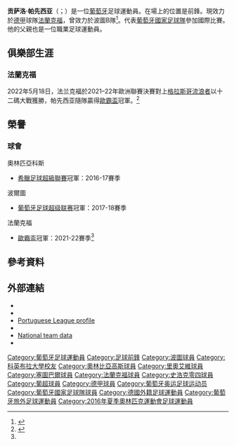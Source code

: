 {{noteTA
|G1=Football
|G2=uefa
|1=zh-hans:帕先西亚;zh-hk:柏辛斯亞;zh-tw:帕先西亞;
}}
{{Infobox football biography
| name = 貢薩洛·帕先西亞<br>Gonçalo Paciência
| image = GoncaloPaciencia.jpg
| image_size = 
| caption = 2019年帕先西亞效力[[法蘭克福足球會|法蘭克福]]
| fullname = Gonçalo Mendes Paciência
| birth_date = {{birth date and age|1994|8|1|df=y}}
| birth_place = {{flagicon|POR}} [[葡萄牙|葡萄牙]][[波圖|波圖]]
| height = {{height|m=1.84}}
| position = [[前鋒|前鋒]]
| currentclub = [[法蘭克福足球會|法蘭克福]]
| clubnumber = 39
| youthyears1 = 2002–2013 
| youthclubs1 = [[波圖足球會|波圖]] 
| youthyears2 = 2009–2010 
| youthclubs2 = → 帕德羅恩斯 (外借)
| years1 = 2013–2015 
| clubs1 = [[波圖足球會B隊|波圖B隊]]
| caps1 = 35 
| goals1 = 14
| years2 = 2015–2018 
| clubs2 = [[波圖足球會|波圖]] 
| caps2 = 10 
| goals2 = 0
| years3 = 2015–2016 
| clubs3 = → [[科英布拉大學足球會|科英布拉大學]] (租借) 
| caps3 = 27 
| goals3 = 3
| years4 = 2016 
| clubs4 = → [[奧林比亞高斯足球會|奧林比亞高斯]] (租借) 
| caps4 = 1 
| goals4 = 0
| years5 = 2017 
| clubs5 = → [[里奧艾維足球會|里奧艾維]] (租借) 
| caps5 = 15 
| goals5 = 1
| years6 = 2017–2018 
| clubs6 = → [[維多利亞足球會|塞圖巴爾]] (租借) 
| caps6 = 18 
| goals6 = 5
| years7 = 2018– 
| clubs7 = [[法蘭克福足球會|法蘭克福]] 
| caps7 = 52
| goals7 = 13
| years8 = 2020–2021 
| clubs8 = → [[沙尔克04足球俱乐部|沙尔克04]] (租借) 
| caps8 = 15 
| goals8 = 1
| nationalyears1 = 2009–2010 | nationalteam1 = 葡萄牙U16 | nationalcaps1 = 8 | nationalgoals1 = 1
| nationalyears2 = 2010–2011 | nationalteam2 = 葡萄牙U17 | nationalcaps2 = 17 | nationalgoals2 = 5
| nationalyears3 = 2011–2012 | nationalteam3 = 葡萄牙U18 | nationalcaps3 = 4 | nationalgoals3 = 2
| nationalyears4 = 2013 | nationalteam4 = 葡萄牙U19 | nationalcaps4 = 9 | nationalgoals4 = 7
| nationalyears5 = 2013 | nationalteam5 = 葡萄牙U20 | nationalcaps5 = 2 | nationalgoals5 = 0
| nationalyears6 = 2014–2017 | nationalteam6 = [[葡萄牙21歲以下國家足球隊|葡萄牙U21]] | nationalcaps6 = 17 | nationalgoals6 = 6
| nationalyears7 = 2016 | nationalteam7 = 葡萄牙U23 | nationalcaps7 = 4 | nationalgoals7 = 3
| nationalyears8 = 2017– | nationalteam8 = [[葡萄牙國家足球隊|葡萄牙]] | nationalcaps8 = 2 | nationalgoals8 = 1
| club-update = 2022年5月8日
| nationalteam-update = 2019年11月14日
| medaltemplates =
}}

'''贡萨洛·帕先西亚'''（{{lang-pt|Gonçalo Paciência}}；{{bd|1994年|8月1日}}）是一位[[葡萄牙|葡萄牙]]足球運動員。在場上的位置是前鋒。現效力於[[德甲|德甲]]球隊[[法蘭克福足球會|法蘭克福]]，曾效力於波圖B隊<ref>{{cite web|url=http://www.record.xl.pt/Futebol/Nacional/liga_honra/interior.aspx?content_id=862509|title=FC Porto-Portimonense, 2–0: Dragões tiram algarvios da liderança|trans_title=FC Porto-Portimonense, 2–0: Dragons remove ''algarvios'' from the first place|publisher=[[Record_(newspaper)|Record]]|language=pt|date=12 January 2014|accessdate=10 March 2015|deadurl=yes|archiveurl=https://web.archive.org/web/20150402094651/http://www.record.xl.pt/Futebol/Nacional/liga_honra/interior.aspx?content_id=862509|archivedate=2015年4月2日}}</ref>。代表[[葡萄牙國家足球隊|葡萄牙國家足球隊]]參加國際比賽。他的父親也是一位職業足球運動員。

== 俱樂部生涯 ==
=== 法蘭克福 ===
2022年5月18日，法兰克福於2021–22年歐洲聯賽決賽對上[[流浪者足球俱乐部|格拉斯哥流浪者]]以十二碼大戰獲勝，帕先西亚隨隊贏得[[歐霸盃|歐霸盃]]冠軍。<ref name="歐霸">{{cite news |title=EINTRACHT FRANKFURT VENCE O TROFÉU NOS PENÁLTIS |website=A BOLA |url=https://www.abola.pt/nnh/2022-05-18/liga-europa-eintracht-frankfurt-rangers-direto/941606 |date=2022-05-18}}</ref>

== 榮譽 ==
=== 球會 ===
;{{flagicon|Greece}} 奧林匹亞科斯
* [[希臘足球超級聯賽|希臘足球超級聯賽]]冠軍：2016-17賽季

;{{flagicon|POR}} 波爾圖
* [[葡萄牙足球超级联赛|葡萄牙足球超级联赛]]冠軍：2017-18賽季

;{{flagicon|GER}} 法蘭克福
* [[歐霸盃|歐霸盃]]冠軍：2021-22賽季<ref name="歐霸"/>

==參考資料==
{{Reflist}}

== 外部連結 ==
*{{Soccerway}}
*{{ForaDeJogo}}
*[http://www.ligaportugal.pt/oou/clube/20132014/segundaliga/424/jogador/67135 Portuguese League profile] {{Wayback|url=http://www.ligaportugal.pt/oou/clube/20132014/segundaliga/424/jogador/67135 |date=20150402224651 }} {{in lang|pt}}
*{{Fussballdaten|goncalo-paciencia}}
*[https://www.fpf.pt/pt/Jogadores/Pesquisar-Jogadores-Internacionais/Jogador/playerId/673288 National team data] {{Wayback|url=https://www.fpf.pt/pt/Jogadores/Pesquisar-Jogadores-Internacionais/Jogador/playerId/673288 |date=20210903102624 }} {{in lang|pt}}
*{{NFT player|69388}}

{{法蘭克福球員名單}}

{{DEFAULTSORT:Paciência, Gonçalo}}
[[Category:葡萄牙足球運動員|Category:葡萄牙足球運動員]]
[[Category:足球前鋒|Category:足球前鋒]]
[[Category:波圖球員|Category:波圖球員]]
[[Category:科英布拉大學校友|Category:科英布拉大學校友]]
[[Category:奧林比亞高斯球員|Category:奧林比亞高斯球員]]
[[Category:里奧艾維球員|Category:里奧艾維球員]]
[[Category:塞圖巴爾球員|Category:塞圖巴爾球員]]
[[Category:法蘭克福球員|Category:法蘭克福球員]]
[[Category:史浩克零四球員|Category:史浩克零四球員]]
[[Category:葡超球員|Category:葡超球員]]
[[Category:德甲球員|Category:德甲球員]]
[[Category:葡萄牙奥运足球运动员|Category:葡萄牙奥运足球运动员]]
[[Category:葡萄牙國家足球隊球員|Category:葡萄牙國家足球隊球員]]
[[Category:德國外籍足球運動員|Category:德國外籍足球運動員]]
[[Category:葡萄牙旅外足球運動員|Category:葡萄牙旅外足球運動員]]
[[Category:2016年夏季奧林匹克運動會足球運動員|Category:2016年夏季奧林匹克運動會足球運動員]]